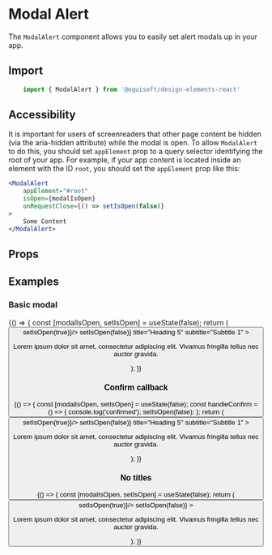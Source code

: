
<Meta title="Modal / Modal Alert" component={ModalAlert} />

# Modal Alert

The `ModalAlert` component allows you to easily set alert modals up in your app.

## Import

```js
    import { ModalAlert } from '@equisoft/design-elements-react'
```

## Accessibility

It is important for users of screenreaders that other page content be hidden (via the aria-hidden attribute) while the modal is open. To allow `ModalAlert` to do this, you should set `appElement` prop to a query selector identifying the root of your app. For example, if your app content is located inside an element with the ID `root`, you should set the `appElement` prop like this:

```jsx
<ModalAlert
    appElement="#root"
    isOpen={modalIsOpen}
    onRequestClose={() => setIsOpen(false)}
>
    Some Content
</ModalAlert>
```

## Props

<Props of={ModalAlert} />

## Examples

### Basic modal

<Preview>
  <Story name="Normal">
        {() => {
            const [modalIsOpen, setIsOpen] = useState(false);
            return (
                <Fragment>
                    <Button label="Open Modal" buttonType="primary" onClick={() => setIsOpen(true)}/>
                    <ModalAlert
                        appElement="#root"
                        ariaDescribedby="story-description"
                        isOpen={modalIsOpen}
                        onRequestClose={() => setIsOpen(false)}
                        title="Heading 5"
                        subtitle="Subtitle 1"
                    >
                        <p id="story-description">Lorem ipsum dolor sit amet, consectetur adipiscing elit. Vivamus fringilla tellus nec auctor gravida.</p>
                    </ModalAlert>
                </Fragment>
            );
        }}
  </Story>
</Preview>

### Confirm callback

<Preview>
  <Story name="Confirm callback">
        {() => {
            const [modalIsOpen, setIsOpen] = useState(false);
            const handleConfirm = () => {
                console.log('confirmed');
                setIsOpen(false);
            };
            return (
                <Fragment>
                    <Button label="Open Modal" buttonType="primary" onClick={() => setIsOpen(true)}/>
                    <ModalAlert
                        appElement="#root"
                        ariaDescribedby="story-description"
                        isOpen={modalIsOpen}
                        onConfirm={handleConfirm}
                        onRequestClose={() => setIsOpen(false)}
                        title="Heading 5"
                        subtitle="Subtitle 1"
                    >
                        <p id="story-description">Lorem ipsum dolor sit amet, consectetur adipiscing elit. Vivamus fringilla tellus nec auctor gravida.</p>
                    </ModalAlert>
                </Fragment>
            );
        }}
  </Story>
</Preview>

### No titles

<Preview>
  <Story name="No titles">
        {() => {
            const [modalIsOpen, setIsOpen] = useState(false);
            return (
                <Fragment>
                    <Button label="Open Modal" buttonType="primary" onClick={() => setIsOpen(true)}/>
                    <ModalAlert
                        appElement="#root"
                        ariaDescribedby="story-description"
                        isOpen={modalIsOpen}
                        onRequestClose={() => setIsOpen(false)}
                    >
                        <p id="story-description">Lorem ipsum dolor sit amet, consectetur adipiscing elit. Vivamus fringilla tellus nec auctor gravida.</p>
                    </ModalAlert>
                </Fragment>
            );
        }}
  </Story>
</Preview>